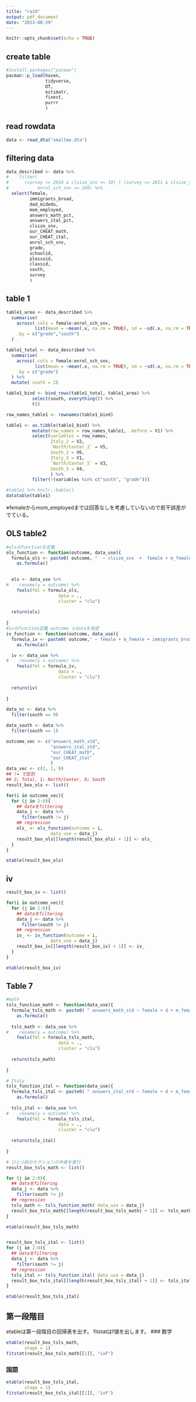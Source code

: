 ```yaml
---
title: "ra10"
output: pdf_document
date: "2023-08-29"
---
```


```r
knitr::opts_chunk$set(echo = TRUE)
```

## create table

```r
#install.packages("pacman")
pacman::p_load(haven,
               tidyverse, 
               DT,
               estimatr,
               fixest,
               purrr
               )
```

## read rowdata

```r
data <- read_dta("smallmo.dta")
```

## filtering data

```r
data_described <- data %>%
#    filter(
#      (survey <= 2010 & clsize_snv >= 10) | (survey >= 2011 & clsize_snv >= 15),
#           enrol_sch_snv <= 160) %>%
  select(female,
         immigrants_broad,
         dad_midedu, 
         mom_employed,
         answers_math_pct,
         answers_ital_pct,
         clsize_snv,
         our_CHEAT_math,
         our_CHEAT_ital,
         enrol_sch_snv,
         grade,
         schoolid,
         plessoid,
         classid,
         south,
         survey
         )
```

## table 1

```r
table1_area <- data_described %>%
  summarise(
    across(.cols = female:enrol_sch_snv, 
           list(mean = ~mean(.x, na.rm = TRUE), sd = ~sd(.x, na.rm = TRUE))),
    .by = c("grade","south")
  )

table1_total <- data_described %>%
  summarise(
    across(.cols = female:enrol_sch_snv,
           list(mean = ~mean(.x, na.rm = TRUE), sd = ~sd(.x, na.rm = TRUE))),
    .by = c("grade")
  ) %>%
  mutate( south = 2)

table1_bind <- bind_rows(table1_total, table1_area) %>%
          select(south, everything()) %>% 
          t() 

row_names_table1 <- rownames(table1_bind)

table1 <- as.tibble(table1_bind) %>% 
          mutate(row_names = row_names_table1, .before = V1) %>% 
          select(variables = row_names,
                 Italy_2 = V2,
                 `North/Center_2` = V5,
                 South_2 = V6,
                 Italy_5 = V1,
                 `North/Center_5` = V3,
                 South_5 = V4,
                 ) %>% 
          filter(!(variables %in% c("south", "grade")))

#table1 %>% knitr::kable()
datatable(table1)

```

※femaleからmom_employedまでは回答なしを考慮していないので若干誤差がでている。

## OLS table2

```r
#olsのfunctionを定義 
ols_function <- function(outcome, data_use){
  formula_ols <- paste0( outcome, "  ~ clsize_snv  +  female + m_female + immigrants_broad + m_origin + dad_lowedu + dad_midedu + dad_highedu + mom_employed + m_mom_occ + mom_unemp + mom_housew + mom_employed + factor(region) + students + students2 + factor(survey) + factor(grade) + enrol_ins_snv" ) %>% 
    as.formula()

  
  ols <- data_use %>% 
#    rename(y = outcome) %>% 
    feols(fml = formula_ols,
                    data = .,
                    cluster = "clu")
  
  return(ols)
    
}
#ivのfunction定義 outcome とdataを指定
iv_function <- function(outcome, data_use){
  formula_iv <- paste0( outcome," ~ female + m_female + immigrants_broad + m_origin + dad_lowedu + dad_midedu + dad_highedu + mom_employed + m_mom_occ + mom_unemp + mom_housew + mom_employed + factor(region) + students + students2 + enrol_ins_snv |survey + grade| clsize_snv ~ clsize_hat" ) %>% 
    as.formula()

  iv <- data_use %>% 
#    rename(y = outcome) %>% 
    feols(fml = formula_iv,
                    data = .,
                    cluster = "clu")
  
  return(iv)
    
}

```

```r
data_nc <- data %>% 
  filter(south == 0)

data_south <- data %>%
  filter(south == 1)

outcome_vec <- c("answers_math_std",
                 "answers_ital_std",
                 "our_CHEAT_math",
                 "our_CHEAT_ital"
                 )
data_vec <- c(2, 1, 0) 
## != で区別
## 2; Total, 1; North/Center, 0; South
result_box_ols <- list()

for(i in outcome_vec){
  for (j in 2:0){
    ## dataをfiltering
    data_j <- data %>%
      filter(south != j)
    ## regression
    ols_ <- ols_function(outcome = i, 
                 data_use = data_j)
    result_box_ols[[length(result_box_ols) + 1]] <- ols_
  }
}

etable(result_box_ols)
```
## iv
```r
result_box_iv <- list()

for(i in outcome_vec){
  for (j in 2:0){
    ## dataをfiltering
    data_j <- data %>%
      filter(south != j)
    ## regression
    iv_ <- iv_function(outcome = i, 
                 data_use = data_j)
    result_box_iv[[length(result_box_iv) + 1]] <- iv_
  }
}

etable(result_box_iv)
```
## Table 7
```r
#math
tsls_function_math <- function(data_use){
  formula_tsls_math <- paste0( " answers_math_std ~ female + d + m_female + immigrants_broad + m_origin + dad_lowedu + dad_midedu + dad_highedu + mom_employed + m_mom_occ + mom_unemp + mom_housew + students : factor(segment) + mom_employed + factor(region) + students + students2 + enrol_ins_snv |survey + grade + segment | clsize_snv + our_CHEAT_math ~ clsize_hat + sampled_math" ) %>% 
    as.formula()
  
  tsls_math <- data_use %>% 
#    rename(y = outcome) %>% 
    feols(fml = formula_tsls_math,
                    data = .,
                    cluster = "clu")
  
  return(tsls_math)
    
}

# Italy
tsls_function_ital <- function(data_use){
  formula_tsls_ital <- paste0( " answers_ital_std ~ female + d + m_female + immigrants_broad + m_origin + dad_lowedu + dad_midedu + dad_highedu + mom_employed + m_mom_occ + mom_unemp + mom_housew + students : factor(segment) +  mom_employed + factor(region) + students + students2 + enrol_ins_snv |survey + grade + segment | clsize_snv + our_CHEAT_ital ~ clsize_hat + sampled_ital" ) %>% 
    as.formula()
  
  tsls_ital <- data_use %>% 
#    rename(y = outcome) %>% 
    feols(fml = formula_tsls_ital,
                    data = .,
                    cluster = "clu")
  
  return(tsls_ital)
    
}


```

```r
# ひとつ前のセクションの中身を実行
result_box_tsls_math <- list()

for (j in 2:0){
  ## dataをfiltering
  data_j <- data %>%
    filter(south != j)
  ## regression
  tsls_math <- tsls_function_math( data_use = data_j)
  result_box_tsls_math[[length(result_box_tsls_math) + 1]] <- tsls_math
}

etable(result_box_tsls_math)


result_box_tsls_ital <- list()
for (j in 2:0){
  ## dataをfiltering
  data_j <- data %>%
    filter(south != j)
  ## regression
  tsls_ital <- tsls_function_ital( data_use = data_j)
  result_box_tsls_ital[[length(result_box_tsls_ital) + 1]] <- tsls_ital
}

etable(result_box_tsls_ital)

```

## 第一段階目
etableは第一段階目の回帰表を出す。
fitstatはf値を出します。
### 数学
```r
etable(result_box_tsls_math,
       stage = 1) 
fitstat(result_box_tsls_math[[1]], "ivF")

```

### 国語
```r
etable(result_box_tsls_ital, 
       stage = 1)
fitstat(result_box_tsls_ital[[1]], "ivF")


```

